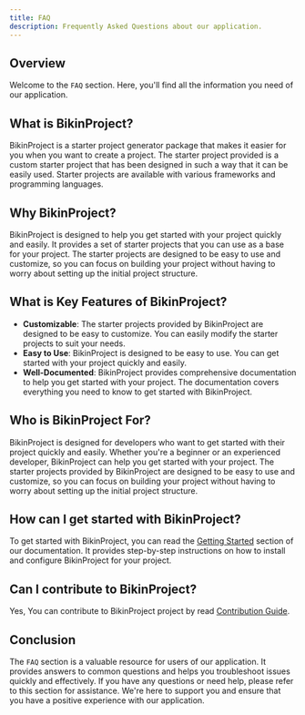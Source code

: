 ```yaml
---
title: FAQ
description: Frequently Asked Questions about our application.
---
```


## Overview

Welcome to the `FAQ` section. Here, you'll find all the information you need of our application.

## What is BikinProject?

BikinProject is a starter project generator package that makes it easier for you when you want to create a project. The starter project provided is a custom starter project that has been designed in such a way that it can be easily used. Starter projects are available with various frameworks and programming languages.

## Why BikinProject?

BikinProject is designed to help you get started with your project quickly and easily. It provides a set of starter projects that you can use as a base for your project. The starter projects are designed to be easy to use and customize, so you can focus on building your project without having to worry about setting up the initial project structure.

## What is Key Features of BikinProject?

- **Customizable**: The starter projects provided by BikinProject are designed to be easy to customize. You can easily modify the starter projects to suit your needs.
- **Easy to Use**: BikinProject is designed to be easy to use. You can get started with your project quickly and easily.
- **Well-Documented**: BikinProject provides comprehensive documentation to help you get started with your project. The documentation covers everything you need to know to get started with BikinProject.

## Who is BikinProject For?

BikinProject is designed for developers who want to get started with their project quickly and easily. Whether you're a beginner or an experienced developer, BikinProject can help you get started with your project. The starter projects provided by BikinProject are designed to be easy to use and customize, so you can focus on building your project without having to worry about setting up the initial project structure.

## How can I get started with BikinProject?

To get started with BikinProject, you can read the [Getting Started](/docs/getting-started/installation) section of our documentation. It provides step-by-step instructions on how to install and configure BikinProject for your project.

## Can I contribute to BikinProject?

Yes, You can contribute to BikinProject project by read [Contribution Guide](/docs/community/contribution-guide).

## Conclusion

The `FAQ` section is a valuable resource for users of our application. It provides answers to common questions and helps you troubleshoot issues quickly and effectively. If you have any questions or need help, please refer to this section for assistance. We're here to support you and ensure that you have a positive experience with our application.
